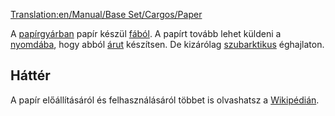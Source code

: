 [[Translation:en/Manual/Base Set/Cargos/Paper]]

{{hu/Rakomány|név=Papír
|kép=en/Paper.png
|termeli=[[hu/Manual/Base Set/Industries/Papírgyár|papírgyár]] - kizárólag szubarktikus éghajlaton
|fogadja=[[hu/Manual/Base Set/Industries/Nyomda|nyomda]]
}}


A [[hu/Manual/Base Set/Industries/Papírgyár|papírgyárban]] papír készül [[hu/Manual/Base Set/Cargos/Fa|fából]]. A papírt tovább lehet küldeni a [[hu/Manual/Base Set/Industries/Nyomda|nyomdába]], hogy abból [[hu/Manual/Base Set/Cargos/Áru|árut]] készítsen. De kizárólag [[hu/Éghajlat#szubarktikus|szubarktikus]] éghajlaton.


==Háttér==

A papír előállításáról és felhasználásáról többet is olvashatsz a [http://hu.wikipedia.org/wiki/Papír Wikipédián].

{{hu/Navbox Rakomány}}
